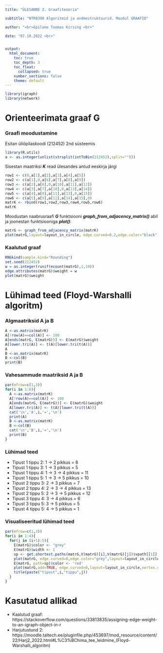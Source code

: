 ```yaml
---
title: "ÜLESANNE 2. Graafiteooria"

subtitle: "NTR0390 Algoritmid ja andmestruktuurid. Moodul GRAAFID"

author: "<br>õpilane Toomas Kirsing <br>"

date: "07.10.2022 <br>"


output: 
  html_document:
    toc: true
    toc_depth: 3
    toc_float: 
      collapsed: true
    number_sections: false
    theme: default
---
```


```r
library(igraph)
library(network)
```

# Orienteerimata graaf G

### Graafi moodustamine 

Esitan üliõpilaskoodi (212452) 2nd süsteemis

```r
library(R.utils)
a <- as.integer(unlist(strsplit(intToBin(212452),split="")))
```

Sisestan maatriksi ***K*** read ülesandes antud eeskirja järgi

```r
row1 <- c(0,a[1],a[2],a[3],a[4],a[5])
row2 <- c(a[1],0,a[6],a[7],a[8],a[9])
row3 <- c(a[2],a[6],0,a[10],a[11],a[12])
row4 <- c(a[3],a[7],a[10],0,a[13],a[14])
row5 <- c(a[4],a[8],a[11],a[13],0,a[15])
row6 <- c(a[5],a[9],a[12],a[14],a[15],0)
matrK <- rbind(row1,row2,row3,row4,row5,row6)
matrK
```

Moodustan naabrusraafi ***G*** funktsiooni ***graph_from_adjacency_matrix()*** abil ja joonestan funktsiooniga ***plot()***:

```r
matrG <- graph_from_adjacency_matrix(matrK)
plot(matrG,layout=layout_in_circle, edge.curved=0.2,edge.color="black")
```

### Kaalutud graaf

```r
RNGkind(sample.kind="Rounding")
set.seed(212452)
w = as.integer(runif(ecount(matrG),1,10))
edge.attributes(matrG)$weight = w
plot(matrG)$weight
```

# Lühimad teed (Floyd-Warshalli algoritm)

### Algmaatriksid A ja B

```r
A <-as.matrix(matrK)
A[!row(A)==col(A)] <- 100
A[ends(matrG, E(matrG))] <- E(matrG)$weight
A[lower.tri(A)] <- t(A)[lower.tri(t(A))]
A
B <-as.matrix(matrK) 
B <-col(B)
print(B)
```

### Vahesammude maatriksid A ja B

```r
par(mfrow=c(1,3))
for(i in 1:6){
  A <-as.matrix(matrK)
  A[!row(A)==col(A)] <- 100
  A[ends(matrG, E(matrG))] <- E(matrG)$weight
  A[lower.tri(A)] <- t(A)[lower.tri(t(A))]
  cat('\n','A',i,'=','\n')
  print(A)
  B <-as.matrix(matrK) 
  B <-col(B)
  cat('\n','B',i,'=','\n')
  print(B)
}
```

### Lühimad teed

* Tipust 1 tippu 2:   1 -> 2        pikkus = 8
* Tipust 1 tippu 3:   1 -> 3        pikkus = 5
* Tipust 1 tippu 4:   1 -> 3 -> 4   pikkus = 11
* Tipust 1 tippu 5:   1 -> 3 -> 5   pikkus = 10
* Tipust 2 tippu 3:   2 -> 3        pikkus = 7
* Tipust 2 tippu 4:   2 -> 3 -> 4   pikkus = 13
* Tipust 2 tippu 5:   2 -> 3 -> 5   pikkus = 12
* Tipust 3 tippu 4:   3 -> 4        pikkus = 6
* Tipust 3 tippu 5:   3 -> 5        pikkus = 5
* Tipust 4 tippu 5:   4 -> 5        pikkus = 1

### Visualiseeritud lühimad teed

```r
par(mfrow=c(1,3))
for(i in 1:4){
  for(j in (i+1):5){
    E(matrG)$color <- "grey"
    E(matrG)$width <- 1
    sp <- get.shortest.paths(matrG,V(matrG)[i],V(matrG)[j])$vpath[[1]]
    plot(matrG, edge.curved=0,edge.color="grey",layout=layout_in_circle,edge.label=E(matrG)$weight,edge.label.cex=1.5,vertex.size=20,edge.arrow.size = 0.5)
    E(matrG, path=sp)$color <- 'red'
    plot(matrG,add=TRUE, edge.curved=0,layout=layout_in_circle,vertex.size=20,edge.arrow.size = 0.5)
    title(paste("tipust",i,"tippu",j))
  }
}
```

# Kasutatud allikad

* Kaalutud graaf: https://stackoverflow.com/questions/33813835/assigning-edge-weight-to-an-igraph-object-in-r
* Harjutustund 2: https://moodle.taltech.ee/pluginfile.php/453697/mod_resource/content/22/Harj2_2022.html#L%C3%BChima_tee_leidmine_(Floyd-Warshalli_algoritm)